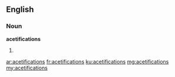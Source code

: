 ==English==

===Noun===
'''acetifications'''

# {{plural of|acetification}}

[[ar:acetifications]]
[[fr:acetifications]]
[[ku:acetifications]]
[[mg:acetifications]]
[[my:acetifications]]